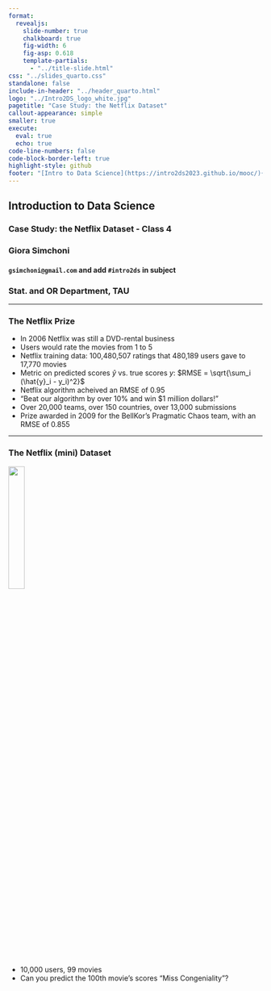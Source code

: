 ```yaml
---
format:
  revealjs:
    slide-number: true
    chalkboard: true
    fig-width: 6
    fig-asp: 0.618
    template-partials:
      - "../title-slide.html"
css: "../slides_quarto.css"
standalone: false
include-in-header: "../header_quarto.html"
logo: "../Intro2DS_logo_white.jpg"
pagetitle: "Case Study: the Netflix Dataset"
callout-appearance: simple
smaller: true
execute:
  eval: true
  echo: true
code-line-numbers: false
code-block-border-left: true
highlight-style: github
footer: "[Intro to Data Science](https://intro2ds2023.github.io/mooc/){target='_blank'}"
---
```


## {.logo-slide}

## Introduction to Data Science {.title-slide}

### Case Study: the Netflix Dataset - Class 4

### Giora Simchoni

#### `gsimchoni@gmail.com` and add `#intro2ds` in subject

### Stat. and OR Department, TAU

::: {.notes}
::: {style="direction:rtl; font-size:16px"}

:::
:::
---

### The Netflix Prize

::: {.incremental}
- In 2006 Netflix was still a DVD-rental business
- Users would rate the movies from 1 to 5
- Netflix training data: 100,480,507 ratings that 480,189 users gave to 17,770 movies
- Metric on predicted scores $\hat{y}$ vs. true scores $y$: $RMSE = \sqrt{\sum_i (\hat{y}_i - y_i)^2}$
- Netflix algorithm acheived an RMSE of 0.95
- "Beat our algorithm by over 10% and win \$1 million dollars!"
- Over 20,000 teams, over 150 countries, over 13,000 submissions
- Prize awarded in 2009 for the BellKor's Pragmatic Chaos team, with an RMSE of 0.855
:::

::: {.notes}
::: {style="direction:rtl; font-size:16px"}
:::
:::

---

### The Netflix (mini) Dataset

::: {.fragment}
![](images/miss_congeniality.jpg){width=25%}

- 10,000 users, 99 movies
- Can you predict the 100th movie's scores "Miss Congeniality"?
:::

::: {.notes}
::: {style="direction:rtl; font-size:16px"}
:::
:::